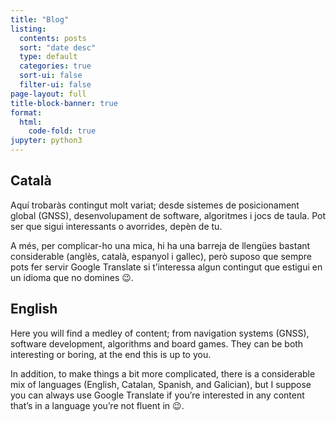 ```yaml
---
title: "Blog"
listing:
  contents: posts
  sort: "date desc"
  type: default
  categories: true
  sort-ui: false
  filter-ui: false
page-layout: full
title-block-banner: true
format:
  html:
    code-fold: true
jupyter: python3
---
```



::: {.panel-tabset}

## Català

Aquí trobaràs contingut molt variat; desde sistemes de posicionament global (GNSS),
desenvolupament de software, algoritmes i jocs de taula. Pot ser que sigui interessants
o avorrides, depèn de tu.

A més, per complicar-ho una mica, hi ha una barreja de llengües bastant considerable (anglès, català, espanyol i gallec), però suposo que sempre pots fer servir Google Translate si t'interessa algun contingut que estigui en un idioma que no domines 😉.

## English

Here you will find a medley of content; from navigation systems (GNSS), software development,
algorithms and board games. They can be both interesting or boring, at the end this is up to you.

In addition, to make things a bit more complicated, there is a considerable mix of languages (English, Catalan, Spanish, and Galician), but I suppose you can always use Google Translate if you're interested in any content that's in a language you're not fluent in 😉.

:::

